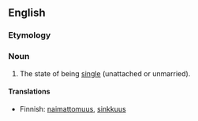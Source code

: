 ==English==

===Etymology===
{{suffix|single|hood}}

===Noun===
{{en-noun|-}}

# The state of being [[single]] (unattached or unmarried).

====Translations====
{{trans-top}}
* Finnish: [[naimattomuus]], [[sinkkuus]]
{{trans-mid}}
{{trans-bottom}}